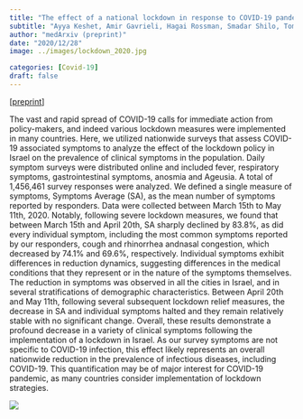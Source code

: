```yaml
---
title: "The effect of a national lockdown in response to COVID-19 pandemic on the prevalence of clinical symptoms in the population"
subtitle: "Ayya Keshet, Amir Gavrieli, Hagai Rossman, Smadar Shilo, Tomer Meir, Tal Karady, Amit Lavon, Dmitry Kolobkov, Iris Kalka, Saar Shoer, Anastasia Godneva, Ori Cohen, Adam Kariv, Ori Hoch, Mushon Zer-Aviv, Noam Castel, Anat Ekka Zohar, Angela Irony, Benjamin Geiger, Yuval Dor, Dorit Hizi, Ran Balicer, Varda Shalev, Eran Segal"
author: "medArxiv (preprint)"
date: "2020/12/28"
image: ../images/lockdown_2020.jpg

categories: [Covid-19]
draft: false
---
```


[[preprint](https://www.medrxiv.org/content/10.1101/2020.04.27.20076000v4)]

The vast and rapid spread of COVID-19 calls for immediate action from policy-makers, and indeed various lockdown measures were implemented in many countries. Here, we utilized nationwide surveys that assess COVID-19 associated symptoms to analyze the effect of the lockdown policy in Israel on the prevalence of clinical symptoms in the population. Daily symptom surveys were distributed online and included fever, respiratory symptoms, gastrointestinal symptoms, anosmia and Ageusia. A total of 1,456,461 survey responses were analyzed. We defined a single measure of symptoms, Symptoms Average (SA), as the mean number of symptoms reported by responders. Data were collected between March 15th to May 11th, 2020. Notably, following severe lockdown measures, we found that between March 15th and April 20th, SA sharply declined by 83.8%, as did every individual symptom, including the most common symptoms reported by our responders, cough and rhinorrhea and\or nasal congestion, which decreased by 74.1% and 69.6%, respectively. Individual symptoms exhibit differences in reduction dynamics, suggesting differences in the medical conditions that they represent or in the nature of the symptoms themselves. The reduction in symptoms was observed in all the cities in Israel, and in several stratifications of demographic characteristics. Between April 20th and May 11th, following several subsequent lockdown relief measures, the decrease in SA and individual symptoms halted and they remain relatively stable with no significant change. Overall, these results demonstrate a profound decrease in a variety of clinical symptoms following the implementation of a lockdown in Israel. As our survey symptoms are not specific to COVID-19 infection, this effect likely represents an overall nationwide reduction in the prevalence of infectious diseases, including COVID-19. This quantification may be of major interest for COVID-19 pandemic, as many countries consider implementation of lockdown strategies.

![](../images/lockdown_2020.jpg)